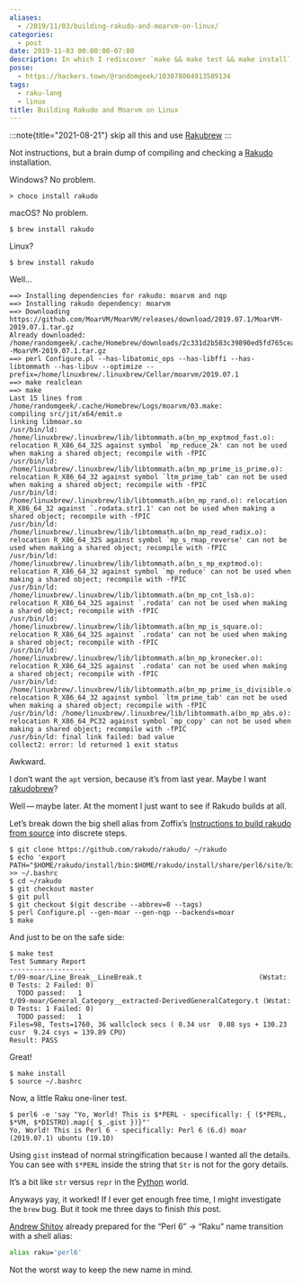```yaml
---
aliases:
  - /2019/11/03/building-rakudo-and-moarvm-on-linux/
categories:
  - post
date: 2019-11-03 00:00:00-07:00
description: In which I rediscover `make && make test && make install`
posse:
  - https://hackers.town/@randomgeek/103078004913589134
tags:
  - raku-lang
  - linux
title: Building Rakudo and Moarvm on Linux
---
```


[Rakubrew]: /post/2020/05/setting-up-raku-with-rakubrew

:::note{title="2021-08-21"}
skip all this and use [Rakubrew][]
:::

Not instructions, but a brain dump of compiling and checking a
[Rakudo](https://rakudo.org) installation.

Windows? No problem.

```
> choco install rakudo
```

macOS? No problem.

```
$ brew install rakudo
```

Linux?

```
$ brew install rakudo
```

Well…

```
==> Installing dependencies for rakudo: moarvm and nqp
==> Installing rakudo dependency: moarvm
==> Downloading https://github.com/MoarVM/MoarVM/releases/download/2019.07.1/MoarVM-2019.07.1.tar.gz
Already downloaded: /home/randomgeek/.cache/Homebrew/downloads/2c331d2b583c39890ed5fd765cea551c9e171136038a6a400217c7725ae60a9d--MoarVM-2019.07.1.tar.gz
==> perl Configure.pl --has-libatomic_ops --has-libffi --has-libtommath --has-libuv --optimize --prefix=/home/linuxbrew/.linuxbrew/Cellar/moarvm/2019.07.1
==> make realclean
==> make
Last 15 lines from /home/randomgeek/.cache/Homebrew/Logs/moarvm/03.make:
compiling src/jit/x64/emit.o
linking libmoar.so
/usr/bin/ld: /home/linuxbrew/.linuxbrew/lib/libtommath.a(bn_mp_exptmod_fast.o): relocation R_X86_64_32S against symbol `mp_reduce_2k' can not be used when making a shared object; recompile with -fPIC
/usr/bin/ld: /home/linuxbrew/.linuxbrew/lib/libtommath.a(bn_mp_prime_is_prime.o): relocation R_X86_64_32 against symbol `ltm_prime_tab' can not be used when making a shared object; recompile with -fPIC
/usr/bin/ld: /home/linuxbrew/.linuxbrew/lib/libtommath.a(bn_mp_rand.o): relocation R_X86_64_32 against `.rodata.str1.1' can not be used when making a shared object; recompile with -fPIC
/usr/bin/ld: /home/linuxbrew/.linuxbrew/lib/libtommath.a(bn_mp_read_radix.o): relocation R_X86_64_32S against symbol `mp_s_rmap_reverse' can not be used when making a shared object; recompile with -fPIC
/usr/bin/ld: /home/linuxbrew/.linuxbrew/lib/libtommath.a(bn_s_mp_exptmod.o): relocation R_X86_64_32 against symbol `mp_reduce' can not be used when making a shared object; recompile with -fPIC
/usr/bin/ld: /home/linuxbrew/.linuxbrew/lib/libtommath.a(bn_mp_cnt_lsb.o): relocation R_X86_64_32S against `.rodata' can not be used when making a shared object; recompile with -fPIC
/usr/bin/ld: /home/linuxbrew/.linuxbrew/lib/libtommath.a(bn_mp_is_square.o): relocation R_X86_64_32S against `.rodata' can not be used when making a shared object; recompile with -fPIC
/usr/bin/ld: /home/linuxbrew/.linuxbrew/lib/libtommath.a(bn_mp_kronecker.o): relocation R_X86_64_32S against `.rodata' can not be used when making a shared object; recompile with -fPIC
/usr/bin/ld: /home/linuxbrew/.linuxbrew/lib/libtommath.a(bn_mp_prime_is_divisible.o): relocation R_X86_64_32 against symbol `ltm_prime_tab' can not be used when making a shared object; recompile with -fPIC
/usr/bin/ld: /home/linuxbrew/.linuxbrew/lib/libtommath.a(bn_mp_abs.o): relocation R_X86_64_PC32 against symbol `mp_copy' can not be used when making a shared object; recompile with -fPIC
/usr/bin/ld: final link failed: bad value
collect2: error: ld returned 1 exit status
```

Awkward.

I don’t want the `apt` version, because it’s from last year. Maybe I
want [rakudobrew](https://github.com/tadzik/rakudobrew)?

Well — maybe later. At the moment I just want to see if Rakudo builds at
all.

Let’s break down the big shell alias from Zoffix’s [Instructions to
build rakudo from source](https://github.com/zoffixznet/r) into discrete
steps.

```
$ git clone https://github.com/rakudo/rakudo/ ~/rakudo
$ echo 'export PATH="$HOME/rakudo/install/bin:$HOME/rakudo/install/share/perl6/site/bin:$PATH"' >> ~/.bashrc
$ cd ~/rakudo
$ git checkout master
$ git pull
$ git checkout $(git describe --abbrev=0 --tags)
$ perl Configure.pl --gen-moar --gen-nqp --backends=moar
$ make
```

And just to be on the safe side:

```
$ make test
Test Summary Report
-------------------
t/09-moar/Line_Break__LineBreak.t                             (Wstat: 0 Tests: 2 Failed: 0)
  TODO passed:   1
t/09-moar/General_Category__extracted-DerivedGeneralCategory.t (Wstat: 0 Tests: 1 Failed: 0)
  TODO passed:   1
Files=98, Tests=1760, 36 wallclock secs ( 0.34 usr  0.08 sys + 130.23 cusr  9.24 csys = 139.89 CPU)
Result: PASS
```

Great!

```
$ make install
$ source ~/.bashrc
```

Now, a little Raku one-liner test.

```
$ perl6 -e 'say "Yo, World! This is $*PERL - specifically: { ($*PERL, $*VM, $*DISTRO).map({ $_.gist })}"'
Yo, World! This is Perl 6 - specifically: Perl 6 (6.d) moar (2019.07.1) ubuntu (19.10)
```

Using `gist` instead of normal stringification because I wanted all the
details. You can see with `$*PERL` inside the string that `Str` is not
for the gory details.

It’s a bit like `str` versus `repr` in the [Python](/tags/python) world.

Anyways yay, it worked\! If I ever get enough free time, I might
investigate the `brew` bug. But it took me three days to finish *this*
post.

[Andrew Shitov](https://raku.online/) already prepared for the “Perl 6”
→ “Raku” name transition with a shell alias:

```bash
alias raku='perl6'
```

Not the worst way to keep the new name in mind.
